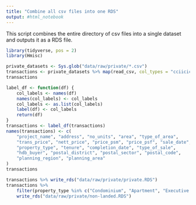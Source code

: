 ```yaml
---
title: "Combine all csv files into one RDS"
output: #html_notebook
---
```


This script combines the entire directory of csv files into a single dataset and outputs it as a RDS file.

```r
library(tidyverse, pos = 2)
library(Hmisc)
```

```r
private_datasets <- Sys.glob("data/raw/private/*.csv")
transactions <- private_datasets %>% map(read_csv, col_types = "cciiciciicccccciiccc") %>% tibble() %>% unnest()
transactions
```

```r
label_df <- function(df) {
    col_labels <- names(df)
    names(col_labels) <- col_labels
    col_labels <- as.list(col_labels)
    label(df) <- col_labels
    return(df)
}
transactions <- label_df(transactions)
names(transactions) <- c(
    "project_name", "address", "no_units", "area", "type_of_area",
    "trans_price", "nett_price", "price_psm", "price_psf", "sale_date",
    "property_type", "tenure", "completion_date", "type_of_sale",
    "hdb_buyer", "postal_district", "postal_sector", "postal_code",
    "planning_region", "planning_area"
)
transactions
```

```r
transactions %>% write_rds("data/raw/private/private.RDS")
transactions %>% 
    filter(property_type %in% c("Condominium", "Apartment", "Executive Condominium")) %>% 
    write_rds("data/raw/private/non-landed.RDS")
```

